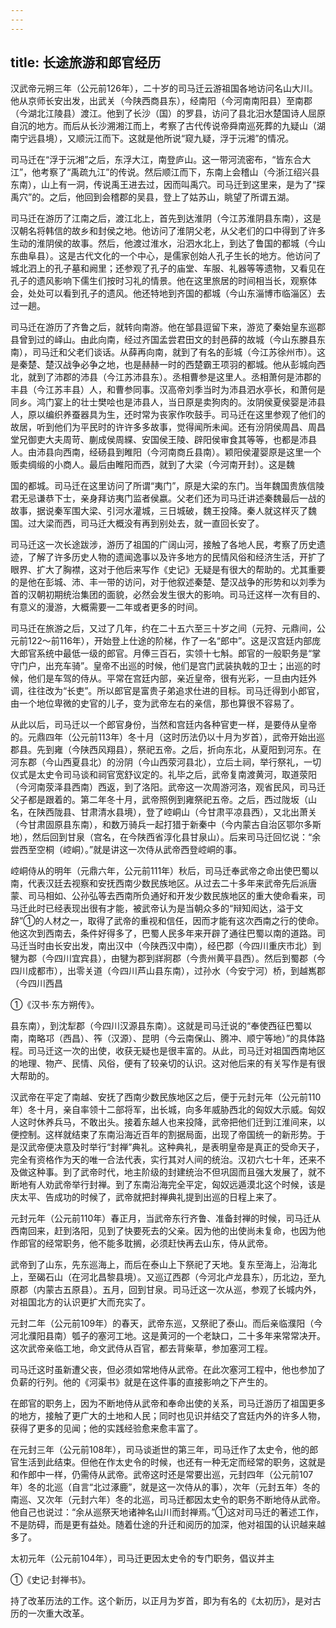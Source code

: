 ```yaml
---
---
---
```

title: 长途旅游和郎官经历
---



汉武帝元朔三年（公元前126年），二十岁的司马迁云游祖国各地访问名山大川。他从京师长安出发，出武关（今陕西商县东），经南阳（今河南南阳县）至南郡（今湖北江陵县）渡江。他到了长沙（国）的罗县，访问了县北汨水楚国诗人屈原自沉的地方。而后从长沙溯湘江而上，考察了古代传说帝舜南巡死葬的九疑山（湖南宁远县境），又顺沅江而下。这就是他所说“窥九疑，浮于沅湘”的情况。

司马迁在“浮于沅湘”之后，东浮大江，南登庐山。这一带河流密布，“皆东合大江”，他考察了“禹疏九江”的传说。然后顺江而下，东南上会稽山（今浙江绍兴县东南），山上有一洞，传说禹王进去过，因而叫禹穴。司马迁到这里来，是为了“探禹穴”的。之后，他回到会稽郡的吴县，登上了姑苏山，眺望了所谓五湖。

司马迁在游历了江南之后，渡江北上，首先到达淮阴（今江苏淮阴县东南），这是汉朝名将韩信的故乡和封侯之地。他访问了淮阴父老，从父老们的口中得到了许多生动的淮阴侯的故事。然后，他渡过淮水，沿泗水北上，到达了鲁国的都城（今山东曲阜县）。这是古代文化的一个中心，是儒家创始人孔子生长的地方。他访问了城北泗上的孔子墓和阙里；还参观了孔子的庙堂、车服、礼器等等遗物，又看见在孔子的遗风影响下儒生们按时习礼的情景。他在这里旅居的时间相当长，观察体会，处处可以看到孔子的遗风。他还特地到齐国的都城（今山东淄博市临淄区）去过一趟。

司马迁在游历了齐鲁之后，就转向南游。他在邹县逗留下来，游览了秦始皇东巡郡县曾到过的峄山。由此向南，经过齐国孟尝君田文的封邑薛的故城（今山东滕县东南），司马迁和父老们谈话。从薛再向南，就到了有名的彭城（今江苏徐州市）。这是秦楚、楚汉战争必争之地，也是赫赫一时的西楚霸王项羽的都城。他从彭城向西北，就到了沛郡的沛县（今江苏沛县东）。丞相曹参是这里人。丞相萧何是沛郡的丰县（今江苏丰县）人，和曹参同事。汉高帝刘季当时为沛县泗水亭长，和萧何是同乡。鸿门宴上的壮士樊哙也是沛县人，当日原是卖狗肉的。汝阴侯夏侯婴是沛县人，原以编织养蚕器具为生，还时常为丧家作吹鼓手。司马迁在这里参观了他们的故居，听到他们为平民时的许许多多故事，觉得闻所未闻。还有汾阴侯周昌、周昌堂兄御吏大夫周苛、蒯成侯周緤、安国侯王陵、辟阳侯审食其等等，也都是沛县人。由沛县向西南，经砀县到睢阳（今河南商丘县南）。颖阳侯灌婴原是这里一个贩卖绸缎的小商人。最后由睢阳而西，就到了大梁（今河南开封）。这是魏

国的都城。司马迁在这里访问了所谓“夷门”，原是大梁的东门。当年魏国贵族信陵君无忌谦恭下士，亲身拜访夷门监者侯嬴。父老们还为司马迁讲述秦魏最后一战的故事，据说秦军围大梁、引河水灌城，三日城破，魏王投降。秦人就这样灭了魏国。过大梁而西，司马迁大概没有再到别处去，就一直回长安了。

司马迁这一次长途跋涉，游历了祖国的广阔山河，接触了各地人民，考察了历史遗迹，了解了许多历史人物的遗闻逸事以及许多地方的民情风俗和经济生活，开扩了眼界、扩大了胸襟，这对于他后来写作《史记》无疑是有很大的帮助的。尤其重要的是他在彭城、沛、丰一带的访问，对于他叙述秦楚、楚汉战争的形势和以刘季为首的汉朝初期统治集团的面貌，必然会发生很大的影响。司马迁这样一次有目的、有意义的漫游，大概需要一二年或者更多的时间。

司马迁在旅游之后，又过了几年，约在二十五六至三十岁之间（元狩、元鼎间，公元前122～前116年），开始登上仕途的阶梯，作了一名“郎中”。这是汉宫廷内部庞大郎官系统中最低一级的郎官。月俸三百石，实领十七斛。郎官的一般职务是“掌守门户，出充车骑”。皇帝不出巡的时候，他们是宫门武装执戟的卫士；出巡的时候，他们是车驾的侍从。平常在宫廷内部，亲近皇帝，很有光彩，一旦由内廷外调，往往改为“长吏”。所以郎官是富贵子弟追求仕进的目标。司马迁得到小郎官，由一个地位卑微的史官的儿子，变为武帝左右的亲信，那也算很不容易了。

从此以后，司马迁以一个郎官身份，当然和宫廷内各种官吏一样，是要侍从皇帝的。元鼎四年（公元前113年）冬十月（这时历法仍以十月为岁首），武帝开始出巡郡县。先到雍（今陕西风翔县），祭祀五帝。之后，折向东北，从夏阳到河东。在河东郡（今山西夏县北）的汾阴（今山西荥河县北），立后土祠，举行祭礼，一切仪式是太史令司马谈和祠官宽舒议定的。礼毕之后，武帝复南渡黄河，取道荥阳（今河南荥泽县西南）西返，到了洛阳。武帝这一次周游河洛，观省民风，司马迁父子都是跟着的。第二年冬十月，武帝照例到雍祭祀五帝。之后，西过陇坂（山名，在陕西陇县、甘肃清水县境），登了崆峒山（今甘肃平凉县西），又北出萧关（今甘肃固原县东南），和数万骑兵一起打猎于新秦中（今内蒙古自治区鄂尔多斯地），然后回到甘泉（宫名，在今陕西省淳化县甘泉山）。后来司马迁回忆说：“余尝西至空桐（崆峒）。”就是讲这一次侍从武帝西登崆峒的事。

崆峒侍从的明年（元鼎六年，公元前111年）秋后，司马迁奉武帝之命出使巴蜀以南，代表汉廷去视察和安抚西南少数民族地区。从过去二十多年来武帝先后派唐蒙、司马相如、公孙弘等去西南所负通好和开发少数民族地区的重大使命看来，司马迁此时已经表现出很有才能，被武帝认为是当朝众多的“辩知闳达，溢于文辞”①的人材之一，取得了武帝的重视和信任，因而才能有这次西南之行的使命。他这次到西南去，条件好得多了，巴蜀人民多年来开辟了通往巴蜀以南的道路。司马迁当时由长安出发，南出汉中（今陕西汉中南），经巴郡（今四川重庆市北）到犍为郡（今四川宜宾县），由犍为郡到牂牁郡（今贵州黄平县西）。然后到蜀郡（今四川成都市），出零关道（今四川芦山县东南），过孙水（今安宁河）桥，到越嶲郡（今四川西昌

①《汉书·东方朔传》。

县东南），到沈犁郡（今四川汉源县东南）。这就是司马迁说的“奉使西征巴蜀以南，南略邛（西昌）、筰（汉源）、昆明（今云南保山、腾冲、顺宁等地）”的具体路程。司马迁这一次的出使，收获无疑也是很丰富的。从此，司马迁对祖国西南地区的地理、物产、民情、风俗，便有了较亲切的认识。这对他后来的有关写作是有很大帮助的。

汉武帝在平定了南越、安抚了西南少数民族地区之后，便于元封元年（公元前110年）冬十月，亲自率领十二部将军，出长城，向多年威胁西北的匈奴大示威。匈奴人这时休养兵马，不敢出头。接着东越人也来投降，武帝把他们迁到江淮间来，以便控制。这样就结束了东南沿海近百年的割据局面，出现了帝国统一的新形势。于是汉武帝便决意及时举行“封禅”典礼。这种典礼，是表明皇帝是真正的受命天子，完全有资格作为天的唯一合法代表，实行其对人间的统治。汉初六七十年，还来不及做这种事。到了武帝时代，地主阶级的封建统治不但巩固而且强大发展了，就不断地有人劝武帝举行封禅。到了东南沿海完全平定，匈奴远遁漠北这个时候，该是庆太平、告成功的时候了，武帝就把封禅典礼提到出巡的日程上来了。

元封元年（公元前110年）春正月，当武帝东行齐鲁、准备封禅的时候，司马迁从西南回来，赶到洛阳，见到了快要死去的父亲。因为他的出使尚未复命，也因为他作郎官的经常职务，他不能多耽搁，必须赶快再去山东，侍从武帝。

武帝到了山东，先东巡海上，而后在泰山上下祭祀了天地。复东至海上，沿海北上，至碣石山（在河北昌黎县境）。又巡辽西郡（今河北卢龙县东），历北边，至九原郡（内蒙古五原县）。五月，回到甘泉。司马迁这一次从巡，参观了长城内外，对祖国北方的认识更扩大而充实了。

元封二年（公元前109年）的春天，武帝东巡，又祭祀了泰山。而后亲临濮阳（今河北濮阳县南）瓠子的塞河工地。这是黄河的一个老缺口，二十多年来常常决开。这次武帝亲临工地，命文武侍从百官，都去背柴草，参加塞河工程。

司马迁这时虽新遭父丧，但必须如常地侍从武帝。在此次塞河工程中，他也参加了负薪的行列。他的《河渠书》就是在这件事的直接影响之下产生的。

在郎官的职务上，因为不断地侍从武帝和奉命出使的关系，司马迁游历了祖国更多的地方，接触了更广大的土地和人民；同时也见识并结交了宫廷内外的许多人物，获得了更多的见闻；他的实践经验愈来愈丰富了。

在元封三年（公元前108年），司马谈逝世的第三年，司马迁作了太史令，他的郎官生活到此结束。但他在作太史令的时候，也还有一种无定而经常的职务，这就是和作郎中一样，仍需侍从武帝。武帝这时还是常要出巡，元封四年（公元前107年）冬的北巡（自言“北过涿鹿”，就是这一次侍从的事），次年（元封五年）冬的南巡、又次年（元封六年）冬的北巡，司马迁都因太史令的职务不断地侍从武帝。他自己也说过：“余从巡祭天地诸神名山川而封禅焉。”①这对司马迁的著述工作，不是防碍，而是更有益处。随着仕途的升迁和阅历的加深，他对祖国的认识越来越多了。

太初元年（公元前104年），司马迁更因太史令的专门职务，倡议并主

①《史记·封禅书》。

持了改革历法的工作。这个新历，以正月为岁首，即为有名的《太初历》，是对古历的一次重大改革。